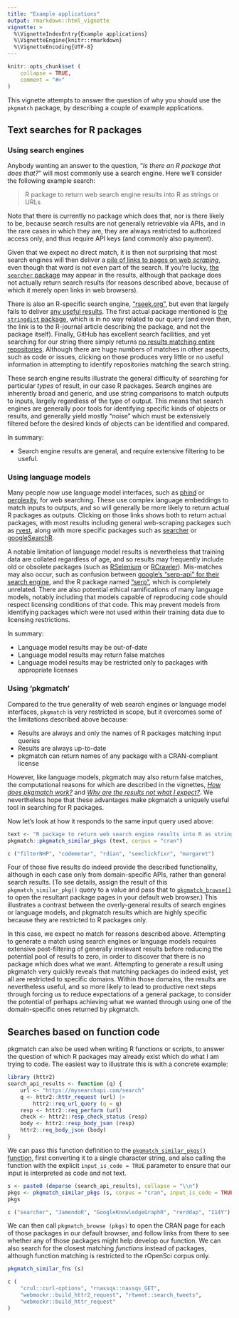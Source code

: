 ```yaml
---
title: "Example applications"
output: rmarkdown::html_vignette
vignette: >
  %\VignetteIndexEntry{Example applications}
  %\VignetteEngine{knitr::rmarkdown}
  %\VignetteEncoding{UTF-8}
---
```


```r
knitr::opts_chunk$set (
    collapse = TRUE,
    comment = "#>"
)
```

This vignette attempts to answer the question of why you should use the
`pkgmatch` package, by describing a couple of example applications.

## Text searches for R packages

### Using search engines

Anybody wanting an answer to the question, "_Is there an R package that does
that?_" will most commonly use a search engine. Here we'll consider the
following example search:

> R package to return web search engine results into R as strings or URLs

Note that there is currently no package which does that, nor is there likely to
be, because search results are not generally retrievable via APIs, and in the
rare cases in which they are, they are always restricted to authorized access
only, and thus require API keys (and commonly also payment).

Given that we expect no direct match, it is then not surprising that most
search engines will then deliver a [pile of links to pages on web
_scraping_](https://duckduckgo.com/?q=R%20package%20to%20return%20web%20search%20engine%20results%20into%20R%20as%20strings%20or%20URLs%20r%20programming),
even though that word is not even part of the search. If you're lucky, [the
`searcher` package](https://r-pkg.thecoatlessprofessor.com/searcher/) may
appear in the results, although that package does not actually return search
results (for reasons described above, because of which it merely open links in
web browsers).

There is also an R-specific search engine, ["rseek.org"](https://rseek.org),
but even that largely fails to deliver [any useful
results](https://rseek.org/?q=R%20package%20to%20return%20web%20search%20engine%20results%20in%20R%20as%20strings%20or%20URLs%20).
The first actual package mentioned is [the `stringdist`
package](https://journal.r-project.org/archive/2014-1/loo.pdf), which is in no
way related to our query (and even then, the link is to the R-journal article
describing the package, and not the package itself). Finally, GitHub has
excellent search facilities, and yet searching for our string there simply
returns [no results matching entire
repositories](https://github.com/search?q=R%20package%20to%20return%20web%20search%20engine%20results%20into%20R%20as%20strings%20or%20URLs&type=repositories).
Although there are huge numbers of matches in other aspects, such as code or
issues, clicking on those produces very little or no useful information in
attempting to identify repositories matching the search string.

These search engine results illustrate the general difficulty of searching for
particular _types_ of result, in our case R packages. Search engines are
inherently broad and generic, and use string comparisons to match outputs to
inputs, largely regardless of the type of output. This means that search
engines are generally poor tools for identifying specific kinds of objects or
results, and generally yield mostly "noise" which must be extensively filtered
before the desired kinds of objects can be identified and compared.

In summary:

- Search engine results are general, and require extensive filtering to be
useful.

### Using language models

Many people now use language model interfaces, such as
[phind](https://www.phind.com/search/cmbqhybqt0000206imod5zpqo) or
[perplexity](https://www.perplexity.ai/search/r-package-to-return-web-search-9mTr_z_eT2iqkKutaU3YYA),
for web searching. These use complex language embeddings to match inputs to
outputs, and so will generally be more likely to return actual R packages as
outputs. Clicking on those links shows both to return actual packages, with
most results including general web-scraping packages such as
[rvest](https://rvest.tidyverse.org), along with more specific packages such as
[searcher](https://r-pkg.thecoatlessprofessor.com/searcher/) or
[googleSearchR](https://github.com/irfanalidv/GoogleSearchR).

A notable limitation of language model results is nevertheless that training
data are collated regardless of age, and so results may frequently include old
or obsolete packages (such as
[RSelenium](https://github.com/ropensci/RSelenium) or
[RCrawler](https://github.com/salimk/Rcrawler/)). Mis-matches may also occur,
such as confusion between [google's "serp-api" for their search
engine](https://serpapi.com/), and the R package named
["serp"](https://github.com/ejikeugba/serp), which is completely unrelated.
There are also potential ethical ramifications of many language models, notably
including that models capable of reproducing code should respect licensing
conditions of that code. This may prevent models from identifying packages
which were not used within their training data due to licensing restrictions.

In summary:

- Language model results may be out-of-date
- Language model results may return false matches
- Language model results may be restricted only to packages with appropriate
licenses

### Using 'pkgmatch'

Compared to the true generality of web search engines or language model
interfaces, `pkgmatch` is very restricted in scope, but it overcomes some of
the limitations described above because:

- Results are always and only the names of R packages matching input queries
- Results are always up-to-date
- pkgmatch can return names of any package with a CRAN-compliant license

However, like language models, pkgmatch may also return false matches, the
computational reasons for which are described in the vignettes, [_How does
pkgmatch
work?_](https://docs.ropensci.org/pkgmatch/articles/B_how-does-it-work.html)
and [_Why are the results not what I
expect?_](https://docs.ropensci.org/pkgmatch/articles/E_why-are-the-results-not-what-i-expect.html).
We nevertheless hope that these advantages make pkgmatch a uniquely useful tool
in searching for R packages.

Now let's look at how it responds to the same input query used above:

```r
text <- "R package to return web search engine results into R as strings or URLs"
pkgmatch::pkgmatch_similar_pkgs (text, corpus = "cran")
```
```r
c ("filterNHP", "codemetar", "rdian", "seeclickfixr", "margaret")
```

Four of those five results do indeed provide the described functionality,
although in each case only from domain-specific APIs, rather than general
search results. (To see details, assign the result of this
`pkgmatch_similar_pkg()` query to a value and pass that to
[`pkgmatch_browse()`](https://docs.ropensci.org/pkgmatch/reference/pkgmatch_browse.html)
to open the resultant package pages in your default web browser.) This
illustrates a contrast between the overly-general results of search engines or
language models, and pkgmatch results which are highly specific because they
are restricted to R packages only.

In this case, we expect no match for reasons described above. Attempting to
generate a match using search engines or language models requires extensive
post-filtering of generally irrelevant results before reducing the potential
pool of results to zero, in order to discover that there is no package which
does what we want. Attempting to generate a result using pkgmatch very quickly
reveals that matching packages do indeed exist, yet all are restricted to
specific domains. Within those domains, the results are nevertheless useful,
and so more likely to lead to productive next steps through forcing us to
reduce expectations of a general package, to consider the potential of perhaps
achieving what we wanted through using one of the domain-specific ones returned
by pkgmatch.

## Searches based on function code

pkgmatch can also be used when writing R functions or scripts, to answer the
question of which R packages may already exist which do what I am trying to
code. The easiest way to illustrate this is with a concrete example:

```r
library (httr2)
search_api_results <- function (q) {
    url <- "https://mysearchapi.com/search"
    q <- httr2::httr_request (url) |>
        httr2::req_url_query (q = q)
    resp <- httr2::req_perform (url)
    check <- httr2::resp_check_status (resp)
    body <- httr2::resp_body_json (resp)
    httr2::req_body_json (body)
}
```

We can pass this function definition to the [`pkgmatch_similar_pkgs()`
function](https://docs.ropensci.org/pkgmatch/reference/pkgmatch_similar_pkgs.html),
first converting it to a single character string, and also calling the function
with the explicit `input_is_code = TRUE` parameter to ensure that our input is
interpreted as code and not text.

```r
s <- paste0 (deparse (search_api_results), collapse = "\\n")
pkgs <- pkgmatch_similar_pkgs (s, corpus = "cran", input_is_code = TRUE)
pkgs
```
```r
c ("searcher", "JamendoR", "GoogleKnowledgeGraphR", "rerddap", "I14Y")
```

We can then call `pkgmatch_browse (pkgs)` to open the CRAN page for each of
those packages in our default browser, and follow links from there to see
whether any of those packages might help develop our function. We can also
search for the closest matching _functions_ instead of packages, although
function matching is restricted to the rOpenSci corpus only.
```r
pkgmatch_similar_fns (s)
```
```r
c (
    "crul::curl-options", "rnassqs::nassqs_GET",
    "webmockr::build_httr2_request", "rtweet::search_tweets",
    "webmockr::build_httr_request"
)
```
